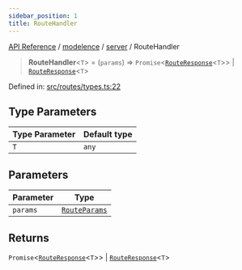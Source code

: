 ```yaml
---
sidebar_position: 1
title: RouteHandler
---
```


[API Reference](/api-reference/modelence/server/type-aliases/../../../index) / [modelence](/api-reference/modelence/server/type-aliases/../../index) / [server](/api-reference/modelence/server/type-aliases/../index) / RouteHandler

> **RouteHandler**\<`T`\> = (`params`) => `Promise`\<[`RouteResponse`](/api-reference/modelence/server/type-aliases/RouteResponse)\<`T`\>\> \| [`RouteResponse`](/api-reference/modelence/server/type-aliases/RouteResponse)\<`T`\>

Defined in: [src/routes/types.ts:22](https://github.com/modelence/modelence/blob/058768fe0d4b5ec6a83211d4f894db3f17565b0b/packages/modelence/src/routes/types.ts#L22)

## Type Parameters

| Type Parameter | Default type |
| ------ | ------ |
| `T` | `any` |

## Parameters

| Parameter | Type |
| ------ | ------ |
| `params` | [`RouteParams`](/api-reference/modelence/server/type-aliases/RouteParams) |

## Returns

`Promise`\<[`RouteResponse`](/api-reference/modelence/server/type-aliases/RouteResponse)\<`T`\>\> \| [`RouteResponse`](/api-reference/modelence/server/type-aliases/RouteResponse)\<`T`\>

